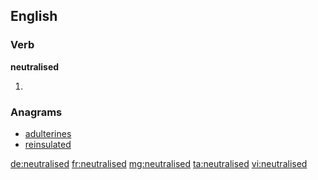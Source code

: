 ==English==

===Verb===
'''neutralised'''

# {{past of|neutralise}}

===Anagrams===
* [[adulterines#English|adulterines]]
* [[reinsulated#English|reinsulated]]

[[de:neutralised]]
[[fr:neutralised]]
[[mg:neutralised]]
[[ta:neutralised]]
[[vi:neutralised]]